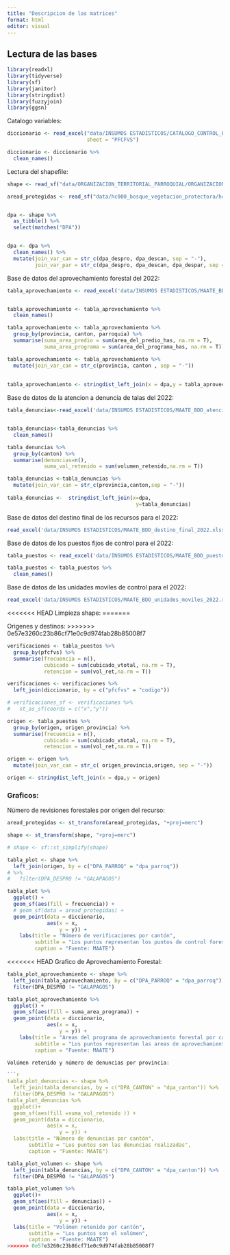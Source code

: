 ```yaml
---
title: "Descripcion de las matrices"
format: html
editor: visual
---
```


## Lectura de las bases

```r
library(readxl)
library(tidyverse)
library(sf)
library(janitor)
library(stringdist)
library(fuzzyjoin)
library(ggsn)
```

Catalogo variables:

```r
diccionario <- read_excel("data/INSUMOS ESTADISTICOS/CATALOGO_CONTROL_FORESTAL.xlsx",
                          sheet = "PFCFVS")

diccionario <- diccionario %>% 
  clean_names()
```

Lectura del shapefile:

```r

shape <- read_sf("data/ORGANIZACION_TERRITORIAL_PARROQUIAL/ORGANIZACION_TERRITORIAL_PARROQUIAL.shp")

aread_protegidas <- read_sf("data/hc000_bosque_vegetacion_protectora/hc000_bosque_vegetacion_protectora.shp")


dpa <- shape %>%
  as_tibble() %>% 
  select(matches("DPA"))


dpa <- dpa %>% 
  clean_names() %>% 
  mutate(join_var_can = str_c(dpa_despro, dpa_descan, sep = "-"),
         join_var_par = str_c(dpa_despro, dpa_descan, dpa_despar, sep = "-"))


```

Base de datos del aprovechamiento forestal del 2022:

```r
tabla_aprovechamiento <- read_excel('data/INSUMOS ESTADISTICOS/MAATE_BDD_aprovechamiento_forestal_2022.xlsx')


tabla_aprovechamiento <- tabla_aprovechamiento %>% 
  clean_names()

tabla_aprovechamiento <- tabla_aprovechamiento %>% 
  group_by(provincia, canton, parroquia) %>% 
  summarise(suma_area_predio = sum(area_del_predio_has, na.rm = T),
            suma_area_programa = sum(area_del_programa_has, na.rm = T))

tabla_aprovechamiento <- tabla_aprovechamiento %>% 
  mutate(join_var_can = str_c(provincia, canton , sep = "-"))
 
 
tabla_aprovechamiento <- stringdist_left_join(x = dpa,y = tabla_aprovechamiento)
```

Base de datos de la atencion a denuncia de talas del 2022:

```r
tabla_denuncias<-read_excel('data/INSUMOS ESTADISTICOS/MAATE_BDD_atencion_denuncias_talas_2022.xlsx')


tabla_denuncias<-tabla_denuncias %>%
  clean_names()

tabla_denuncias %>% 
  group_by(canton) %>%
  summarise(denuncias=n(),
            suma_vol_retenido = sum(volumen_retenido,na.rm = T))

tabla_denuncias <-tabla_denuncias %>%
  mutate(join_var_can = str_c(provincia,canton,sep = "-"))
 
tabla_denuncias <-  stringdist_left_join(x=dpa,
                                          y=tabla_denuncias)

```

Base de datos del destino final de los recursos para el 2022:

```r
read_excel('data/INSUMOS ESTADISTICOS/MAATE_BDD_destino_final_2022.xlsx')
```

Base de datos de los puestos fijos de control para el 2022:

```r
tabla_puestos <- read_excel('data/INSUMOS ESTADISTICOS/MAATE_BDD_puestos_fijos_2022.xlsx')

tabla_puestos <- tabla_puestos %>% 
  clean_names() 
```

Base de datos de las unidades moviles de control para el 2022:

```r
read_excel('data/INSUMOS ESTADISTICOS/MAATE_BDD_unidades_moviles_2022.xlsx')
```

<<<<<<< HEAD
Limpieza shape:
=======

Origenes y destinos:
>>>>>>> 0e57e3260c23b86cf71e0c9d974fab28b85008f7

```r

verificaciones <- tabla_puestos %>% 
  group_by(pfcfvs) %>% 
  summarise(frecuencia = n(),
            cubicado = sum(cubicado_vtotal, na.rm = T),
            retencion = sum(vol_ret,na.rm = T))

verificaciones <- verificaciones %>% 
  left_join(diccionario, by = c("pfcfvs" = "codigo"))

# verificaciones_sf <- verificaciones %>% 
#   st_as_sf(coords = c("x","y"))

origen <- tabla_puestos %>% 
  group_by(origen, origen_provincia) %>% 
  summarise(frecuencia = n(),
            cubicado = sum(cubicado_vtotal, na.rm = T),
            retencion = sum(vol_ret,na.rm = T))

origen <- origen %>% 
  mutate(join_var_can = str_c( origen_provincia,origen, sep = "-"))

origen <- stringdist_left_join(x = dpa,y = origen)

```

### Graficos:

Número de revisiones forestales por origen del recurso:

```r

aread_protegidas <- st_transform(aread_protegidas, "+proj=merc")

shape <- st_transform(shape, "+proj=merc")

# shape <- sf::st_simplify(shape)

tabla_plot <- shape %>% 
  left_join(origen, by = c("DPA_PARROQ" = "dpa_parroq"))
# %>% 
#   filter(DPA_DESPRO != "GALAPAGOS") 

tabla_plot %>% 
  ggplot() +
  geom_sf(aes(fill = frecuencia)) +
  # geom_sf(data = aread_protegidas) +
  geom_point(data = diccionario, 
             aes(x = x,
                 y = y)) +
    labs(title = "Número de verificaciones por cantón",
         subtitle = "Los puntos representan los puntos de control forestal",
         caption = "Fuente: MAATE")
```

<<<<<<< HEAD
Grafico de Aprovechamiento Forestal:

```r
tabla_plot_aprovechamiento <- shape %>% 
  left_join(tabla_aprovechamiento, by = c("DPA_PARROQ" = "dpa_parroq")) %>% 
  filter(DPA_DESPRO != "GALAPAGOS") 

tabla_plot_aprovechamiento %>% 
  ggplot() +
  geom_sf(aes(fill = suma_area_programa)) +
  geom_point(data = diccionario, 
             aes(x = x,
                 y = y)) +
    labs(title = "Areas del programa de aprovechamiento forestal por cantón",
         subtitle = "Los puntos representan las areas de aprovechamiento forestal por canton",
         caption = "Fuente: MAATE")

Volúmen retenido y número de denuncias por provincia:

```r
tabla_plot_denuncias <- shape %>%
  left_join(tabla_denuncias, by = c("DPA_CANTON" = "dpa_canton")) %>% 
  filter(DPA_DESPRO != "GALAPAGOS")
tabla_plot_denuncias %>%
  ggplot()+
  geom_sf(aes(fill =suma_vol_retenido )) + 
  geom_point(data = diccionario,
             aes(x = x,
                 y = y)) +
  labs(title = "Número de denuncias por cantón",
       subtitle = "Los puntos son las denuncias realizadas",
       caption = "Fuente: MAATE")

```

```r
tabla_plot_volumen <- shape %>%
  left_join(tabla_denuncias, by = c("DPA_CANTON" = "dpa_canton")) %>% 
  filter(DPA_DESPRO != "GALAPAGOS")

tabla_plot_volumen %>%
  ggplot()+
  geom_sf(aes(fill = denuncias)) + 
  geom_point(data = diccionario,
             aes(x = x,
                 y = y)) +
  labs(title = "Volúmen retenido por cantón",
       subtitle = "Los puntos son el volúmen",
       caption = "Fuente: MAATE")
>>>>>>> 0e57e3260c23b86cf71e0c9d974fab28b85008f7
```
